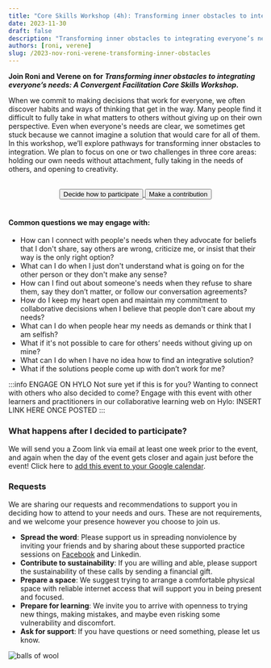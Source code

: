 ```yaml
---
title: "Core Skills Workshop (4h): Transforming inner obstacles to integrating everyone’s needs"
date: 2023-11-30
draft: false
description: "Transforming inner obstacles to integrating everyone’s needs. A Convergent Facilitation Core Skills Workshop with Roni and Verene."
authors: [roni, verene]
slug: /2023-nov-roni-verene-transforming-inner-obstacles
---
```



<p>
<b>Join Roni and Verene on</b> <LocalTime year={2023} month={11} day={30} startHour={15} startMinute={0} endHour={19} endMinute={0}/><b> for <i>Transforming inner obstacles to integrating everyone’s needs: A Convergent Facilitation Core Skills Workshop</i>.</b>
</p>


When we commit to making decisions that work for everyone, we often discover habits and ways of thinking that get in the way. Many people find it difficult to fully take in what matters to others without giving up on their own perspective. Even when everyone's needs are clear, we sometimes get stuck because we cannot imagine a solution that would care for all of them. In this workshop, we’ll explore pathways for transforming inner obstacles to integration. We plan to focus on one or two challenges in three core areas: holding our own needs without attachment, fully taking in the needs of others, and opening to creativity.

<!--truncate-->


<center>
  <br/>
  <a href="https://forms.gle/gYx4iQyjZfpCq1448"> 
    <button className="button button--primary" type="submit">
    Decide how to participate
    </button>
  </a>
  <a href="https://www.paypal.com/donate/?hosted_button_id=8NV5PC2GQ9TLL"> 
    <button className="button button--secondary" type="submit">
    Make a contribution
    </button>
  </a>
  <br/>
  <br/>
</center> 


#### Common questions we may engage with:
- How can I connect with people's needs when they advocate for beliefs that I don't share, say others are wrong,  criticize me, or insist that their way is the only right option?
- What can I do when I just don't understand what is going on for the other person or they don't make any sense?
- How can I find out about someone's needs when they refuse to share them, say they don’t matter, or follow our conversation agreements?
- How do I keep my heart open and maintain my commitment to collaborative decisions when I believe that people don't care about my needs?
- What can I do when people hear my needs as demands or think that I am selfish?
- What if it's not possible to care for others’ needs without giving up on mine?
- What can I do when I have no idea how to find an integrative solution?
- What if the solutions people come up with don’t work for me?


:::info ENGAGE ON HYLO
Not sure yet if this is for you? Wanting to connect with others who also decided to come? Engage with this event with other learners and practitioners in our collaborative learning web on Hylo: INSERT LINK HERE ONCE POSTED
:::

### What happens after I decided to participate?

We will send you a Zoom link via email at least one week prior to the event, and again when the day of the event gets closer and again just before the event! Click here to [add this event to your Google calendar](http://www.google.com/calendar/event?action=TEMPLATE&dates=20231130T150000Z%2F20231130T190000Z&text=Transforming%20inner%20obstacles%20to%20integrating%20everyone%E2%80%99s%20needs%20with%20Roni%20and%20Verene&location=&details=Full%20event%20description%3A%20https%3A%2F%2Fgrow.convergentfacilitation.org%2F2023-nov-roni-verene-transforming-inner-obstacles%0A%0AThe%20Zoom%20link%20you%20get%20through%20email%20after%20filling%20out%20or%20form%20%22Decide%20how%20to%20participate%3A%20https%3A%2F%2Fforms.gle%2FfawfqpE4JTaVPSEr8).

### Requests

We are sharing our requests and recommendations to support you in deciding how to attend to your needs and ours. These are not requirements, and we welcome your presence however you choose to join us.

- **Spread the word**: Please support us in spreading nonviolence by inviting your friends and by sharing about these supported practice sessions on [Facebook](https://www.facebook.com/convergentfacilitation) and Linkedin.
- **Contribute to sustainability**: If you are willing and able, please support the sustainability of these calls by sending a financial gift.
- **Prepare a space**: We suggest trying to arrange a comfortable physical space with reliable internet access that will support you in being present and focused.
- **Prepare for learning**: We invite you to arrive with openness to trying new things, making mistakes, and maybe even risking some vulnerability and discomfort. 
- **Ask for support**: If you have questions or need something, please let us know.

![balls of wool](/img/balls-of-whool-cropped.jpg)
